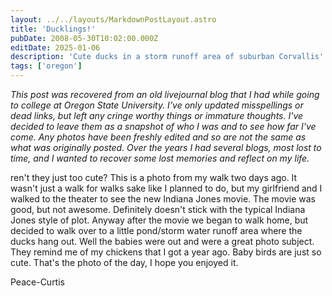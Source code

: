```yaml
---
layout: ../../layouts/MarkdownPostLayout.astro
title: 'Ducklings!'
pubDate: 2008-05-30T10:02:00.000Z
editDate: 2025-01-06
description: 'Cute ducks in a storm runoff area of suburban Corvallis'
tags: ['oregon']
---
```



_This post was recovered from an old livejournal blog that I had while going to college at Oregon State University. I've only updated misspellings or dead links, but left any cringe worthy things or immature thoughts. I've decided to leave them as a snapshot of who I was and to see how far I've come. Any photos have been freshly edited and so are not the same as what was originally posted. Over the years I had several blogs, most lost to time, and I wanted to recover some lost memories and reflect on my life._

<DropCap letter='A' />

ren't they just too cute? This is a photo from my walk two days ago. It wasn't just a walk for walks sake like I planned to do, but my girlfriend and I walked to the theater to see the new Indiana Jones movie. The movie was good, but not awesome. Definitely doesn't stick with the typical Indiana Jones style of plot. Anyway after the movie we began to walk home, but decided to walk over to a little pond/storm water runoff area where the ducks hang out. Well the babies were out and were a great photo subject. They remind me of my chickens that I got a year ago. Baby birds are just so cute. That's the photo of the day, I hope you enjoyed it.

Peace-Curtis
